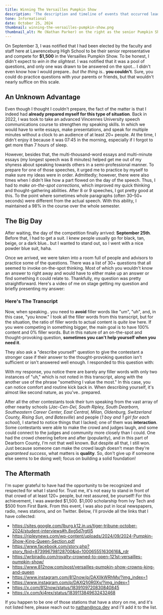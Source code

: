 ```yaml
---
title: Winning The Versailles Pumpkin Show
description: 'The description and timeline of events that occurred leading up to Nathan Parker winning the Versailles Pumpkin Show for $1,500.'
tone: Informational
date: October 25, 2024
thumbnail: winning-the-versailles-pumpkin-show.png
thumbnail_alt: Me (Nathan Parker) on the right as the senior Pumpkin Show King, and Queen Ellie Lauber.
---
```



On September 3, I was notified that I had been elected by the faculty and staff here at Lawrenceburg High School to be their senior representative and compete for **$1,500** in the Versailles Pumpkin Show. To be honest, I didn't expect to *win in the slightest*. I was notified that it was a pool of questions, and only one was drawn to be answered on the spot... I didn't even know how I would prepare.. *but the thing is*.. **you couldn't**. Sure, you could do practice questions with your parents or friends, but that wouldn't nearly suffice on this scale.

## An Unknown Advantage
Even though I thought I couldn't prepare, the fact of the matter is that I indeed had **already prepared myself for this type of situation**. Back in 2022, I was took to take an advanced Vincennes University speech communications course to strengthen my speaking skills. In which we would have to write essays, make presentations, and speak for multiple minutes without a clock to an audience of at least 20+ people. At the time, I didn't enjoy it because it was 07:45 in the morning, especially if I forgot to get more than 7 hours of sleep.

However, besides that, the multi-thousand-word essays and multi-minute essays (my longest speech was 8 minutes) helped get me out of my shyness about speaking towards others in a semi-professional manner. To prepare for one of those speeches, it urged me to practice by myself to make sure my ideas were in order. Admittedly; however, there were also times when I didn't like how a part flowed on the day of the speech. Thus, I had to *make on-the-spot corrections*, which improved my quick thinking and thought-gathering abilities. After 8 or 9 speeches, I got pretty good at this. To the point where sometimes whole paragraphs (often 30–50+ seconds) were different from the actual speech. With this ability, I maintained a 98% in the course over the whole semester.

## The Big Day
After waiting, the day of the competition finally arrived: **September 25th**. Before that, I had to get a suit. I knew people usually go for black, tan, beige, or a dark blue.. but I wanted to stand out, so I went with a nice powder blue suit, haha.

Once we arrived, we were taken into a room full of people and advisors to practice some of the questions. There was a list of 30+ questions that all seemed to invoke on-the-spot thinking. Most of which you wouldn't know an answer to right away and would have to either make up an answer or find something it could relate to. Thankfully, my question was pretty straightforward. Here's a video of me on stage getting my question and briefly presenting my answer: 

<Embed>
	<YouTube 
		id="_pRimSqX8Oc" 
		title="2024 Versailles Pumpkin Show Question" 
		params="" 
		posterQuality="max"
	/>
</Embed>

### Here's The Transcript
<Quote quote="What can be done to help the youth of today succeed?" by="Versailles Pumpkin Show Advisor" />
<Quote by="Nathan Parker" quote="You know, the most important thing I see [and wish] I had when I was younger was to have organization ... At my school (Lawrenceburg), we have pathways of success, so we have all these different things we can do ... I'm a computer programmer ... I had all these courses laid out for me; it was pretty straightforward. I had an idea — a thing I wanted to do. And thankfully, I was able to do that through my school. I think organization is a key point of that—something to put your foot in the door and start running. Because that's what I value most." />

Now, when speaking.. you need to **avoid** filler words like "um", "uh", and, in this case, "you know." I took all the filler words from this transcript, but for the situation, the ratio of filler words to actual content is *quite low* here. If you were competing in something bigger, the main goal is to have 100% content and 0% filler words. But in this nature of an on-the-spot and thought-provoking question, **sometimes you can't help yourself when you need it**. 

They also ask a "describe yourself" question to give the contestant a stronger case if their answer to the thought-provoking question isn't sufficient or isn't answered well enough. I responded to this question with:

<Quote quote="I'm Nathan Parker, a member of my Technology club at Ivy Tech, so I do a lot of technology within the community, I help build computers, and solve issues with students' Chromebooks at the IT Helpdesk. I attend to the staff and students, all things technology. Something I do in my personal time is I code programs for others online. Completely free and downloadable to use all the code to their hearts' desire. So that's something I really cherish; something that is able to be provided for free is something that I value the most." />

With my response, you notice there are barely any filler words with only two instances of "uh," which is not noted in this transcript, along with the another use of the phrase "something I value the most." In this case, you can notice comfort and routine kick back in. When describing yourself, it's almost like second nature, as you've.. prepared.

After all the other contestants took their turn speaking from the vast array of other nearby schools (*Jac-Cen-Del, South Ripley, South Dearborn, Southeastern Career Center, East Central, Milan, Oldenburg, Switzerland County, Rising Sun, and Batesville*) and people (*1 boy and 1 girl for each school*), I started to notice things that I lacked; one of them was **interaction**. Some contestants were able to make the crowd and judges laugh, and some could connect to the judges and community more closely than I could. One had the crowd cheering before and after (popularity), and in this part of Dearborn County, I'm not that well known. But despite all that, I still won. Just because someone can make the crowd laugh doesn't mean they're *guaranteed success*, what matters is **quality**. So, don't give up if someone else seems to be doing well; focus on building a solid foundation!

## The Aftermath
I'm super grateful to have had the opportunity to be recognized and respected for what I stand for. Trust me, it's not easy to stand in front of that crowd of at least 120+ people, but rest assured, be yourself! For this achievement, I was awarded $1,500. $1,000 scholarship from Ivy Tech and $500 from First Bank. From this event, I was also put in local newspapers, radio, news stations, and on Twitter. Below, I'll provide all the links that I have collected:

- https://sites.google.com/lburg.k12.in.us/tiger-tribune-october-2024/student-interviews#h.8xg5d7rgtli5
- https://ripleynews.com/wp-content/uploads/2024/09/2024-Pumpkin-Show-King-Queen-Section.pdf
- https://www.facebook.com/story.php?story_fbid=873996798128700&id=100065551630616&_rdr
- https://wrbiradio.com/royalty-crowned-to-open-121st-versailles-pumpkin-show/
- https://www.812now.com/post/versailles-pumpkin-show-crowns-king-and-queen
- https://www.instagram.com/812now/p/DAXIlkWRhMy/?img_index=1
- https://www.instagram.com/p/DAXQ1j0R0Xv/?img_index=1
- https://x.com/812now/status/1839109720830840845
- https://x.com/ki4rex/status/1839113849632432468

If you happen to be one of those stations that have a story on me, and it's not listed here, please reach out to nathan@ncp.dev and I'll add it to the list.